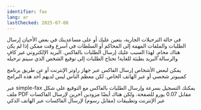 ```yaml
---
identifier: fax
lang: ar
lastChecked: 2025-07-08
---
```

ﻓﻲ ﺣﺎﻟﺔ ﺍﻟﺘﺮﺣﻴﻼﺕ ﺍﻟﺠﺎﺭﻳﺔ، ﻳﺘﻌﻴﻦ ﻋﻠﻴﻚ ﺃﻭ ﻋﻠﻰ مساعدينك ﻓﻲ ﺑﻌﺾ ﺍﻷﺣﻴﺎﻥ ﺇﺭﺳﺎﻝ ﺍﻟﻄﻠﺒﺎﺕ والملفات ﺍﻟﻤﻬﻤﺔ ﺇﻟﻰ ﺍﻟﻤﺤﺎﻛﻢ ﺃﻭ ﺍﻟﺴﻠﻄﺎﺕ ﻓﻲ ﺃﺳﺮﻉ ﻭﻗﺖ ﻣﻤﻜﻦ ﺇﺫﺍ ﻟﻢ ﻳﻜن
ﻫﻨﺎﻙ ﻣﺤﺎﻡٍ. ﻟﻬﺬﺍ ﺍﻟﺴﺒﺐ ﻋﻠﻴﻚ ﺇﺭﺳﺎﻝ ﺍﻟﻄﻠﺒﺎﺕ ﺑﺎﻟﻔﺎﻛﺲ. ﺍﻟﺒﺮﻳﺪ ﺍﻹﻟﻜﺘﺮﻭﻧﻲ ﻏﻴﺮ ﻛﺎﻑٍ ﻭﺍﻟﺮﺳﺎﻟﺔ ﺍﻟﺒﺮﻳﺪ ﺑﻄﻴﺌﺔ ﻟﻠﻐﺎﻳﺔ! ﺗﺤﺘﺎﺝ ﺍﻟﻄﻠﺒﺎﺕ ﺇﻟﻰ ﺗﻮﻗﻴﻊ ﺍﻟﺸﺨﺺ ﺍﻟﺬﻱ ﺳﻴﺘﻢ ﺗﺮﺣﻴﻠﻪ

يمكن لبعض الأشخاص إرسال الفاكس عبر جهاز راوتر الإنترنت أو عن طريق برنامج كمبيوتر شخصي أو عبر الهاتف الخاص. لكن معظم الناس ليس لديهم أحد هذه البرامج

عبر
simple-fax
يمكنك التسجيل بسرعة وإرسال الطلبات بالفاكس مع التوقيع على شكل ملف
PDF
مقابل 0.07 يورو للصفحة. ولكن هناك أيضًا
مزودين آخرين لإرسال الفاكسات عبر الإنترنت وتطبيقات (مقابل رسوم) لإرسال الفاكسات عبر الهاتف الذكي

<ExternalShortLink identifier="simplefax" />
